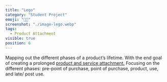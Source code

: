 ```yaml
---
title: "Lego"
category: "Student Project"
emoji: "👨‍🎓"
screenshot: "./image-lego.webp"
tags:
  - Product Attachment
visible: true
position: 6
---
```



Mapping out the different phases of a product’s lifetime. With the end goal of creating a prolonged <a href="https://www.researchgate.net/publication/264864724_CONTEXTS_OF_EXPERIENCE_-_A_PSYCHOLOGY-BASED_DESIGN_TOOL_TOWARDS_SUSTAINABLE_CONSUMPTION_THROUGH_EXTENDING_THE_PRODUCT_LIFETIME" target="_blank" rel="nofollow noopener noreferrer" aria-label="External Link"><Underlining>product
and service attachment.</Underlining></a> Focusing on the different phases: pre-point of purchase, point of purchase, product, use, and late/ post use.
